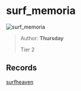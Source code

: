 
# surf_memoria

![surf_memoria](https://raw.githubusercontent.com/Sayt123/SurfMapPics/Maps-and-bonuses/csgo/surf_memoria.jpg)

> Author: **Thursday**
>
> Tier 2

## Records

[surfheaven](https://surfheaven.eu/map/surf_memoria)

